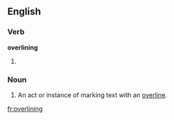 ==English==

===Verb===
'''overlining'''

# {{third-person singular of|[[overline]]}}

===Noun===
{{en-noun}}

# An act or instance of marking text with an [[overline]].

[[fr:overlining]]